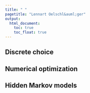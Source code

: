 ```yaml
---
title: " "
pagetitle: "Lennart Oelschl&auml;ger"
output:
  html_document:
    toc: true
    toc_float: true
---
```


## Discrete choice

## Numerical optimization

## Hidden Markov models